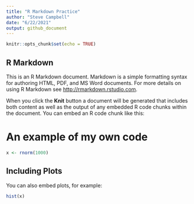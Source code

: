 ```yaml
---
title: "R Markdown Practice"
author: "Steve Campbell"
date: "6/22/2021"
output: github_document
---
```


```r
knitr::opts_chunk$set(echo = TRUE)
```

## R Markdown

This is an R Markdown document. Markdown is a simple formatting syntax for authoring HTML, PDF, and MS Word documents. For more details on using R Markdown see <http://rmarkdown.rstudio.com>.

When you click the **Knit** button a document will be generated that includes both content as well as the output of any embedded R code chunks within the document. You can embed an R code chunk like this:



# An example of my own code
```r
x <- rnorm(1000)
```

## Including Plots

You can also embed plots, for example:

```r
hist(x)
```
